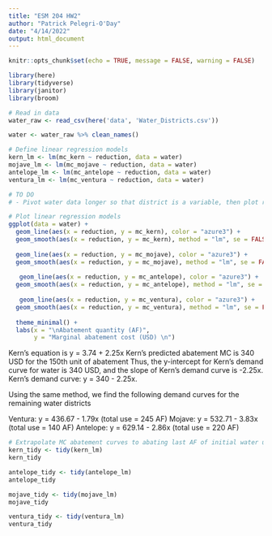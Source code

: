 ```yaml
---
title: "ESM 204 HW2"
author: "Patrick Pelegri-O'Day"
date: "4/14/2022"
output: html_document
---
```


```r
knitr::opts_chunk$set(echo = TRUE, message = FALSE, warning = FALSE)

library(here)
library(tidyverse)
library(janitor)
library(broom)
```

```r
# Read in data
water_raw <- read_csv(here('data', 'Water_Districts.csv'))

water <- water_raw %>% clean_names()
```

```r
# Define linear regression models
kern_lm <- lm(mc_kern ~ reduction, data = water)
mojave_lm <- lm(mc_mojave ~ reduction, data = water)
antelope_lm <- lm(mc_antelope ~ reduction, data = water)
ventura_lm <- lm(mc_ventura ~ reduction, data = water)
```

```r
# TO DO
# - Pivot water data longer so that district is a variable, then plot regressions using color = district

# Plot linear regression models
ggplot(data = water) +
  geom_line(aes(x = reduction, y = mc_kern), color = "azure3") +
  geom_smooth(aes(x = reduction, y = mc_kern), method = "lm", se = FALSE, color = "firebrick4") +
  
  geom_line(aes(x = reduction, y = mc_mojave), color = "azure3") +
  geom_smooth(aes(x = reduction, y = mc_mojave), method = "lm", se = FALSE, color = "darkolivegreen4") +
 
   geom_line(aes(x = reduction, y = mc_antelope), color = "azure3") +
  geom_smooth(aes(x = reduction, y = mc_antelope), method = "lm", se = FALSE, color = "darkslategray4") +
 
   geom_line(aes(x = reduction, y = mc_ventura), color = "azure3") +
  geom_smooth(aes(x = reduction, y = mc_ventura), method = "lm", se = FALSE, color = "goldenrod4") +
  
  theme_minimal() +
  labs(x = "\nAbatement quantity (AF)",
       y = "Marginal abatement cost (USD) \n")
```

Kern's equation is y = 3.74 + 2.25x
Kern's predicted abatement MC is 340 USD for the 150th unit of abatement
Thus, the y-intercept for Kern's demand curve for water is 340 USD, and the slope of Kern's demand curve is -2.25x. Kern's demand curve: y = 340 - 2.25x.

Using the same method, we find the following demand curves for the remaining water districts

Ventura: y = 436.67 - 1.79x (total use = 245 AF)
Mojave: y = 532.71 - 3.83x (total use = 140 AF)
Antelope: y = 629.14 - 2.86x (total use = 220 AF)
```r
# Extrapolate MC abatement curves to abating last AF of initial water use
kern_tidy <- tidy(kern_lm)
kern_tidy

antelope_tidy <- tidy(antelope_lm)
antelope_tidy

mojave_tidy <- tidy(mojave_lm)
mojave_tidy

ventura_tidy <- tidy(ventura_lm)
ventura_tidy
```

